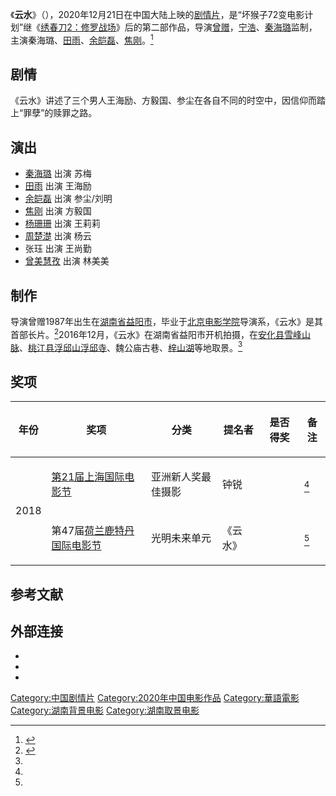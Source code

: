 {{电影信息框
| 片名     = 云水
| 电影原名 = ''{{lang|en|Impermanence}}''
| 图像     = Impermanence poster.jpg
| 图像说明 = 海报
| 导演     = 曾赠
| 监制     = [[宁浩|宁浩]]、[[秦海璐|秦海璐]]
| 制片     = 盛志民、张红艳
| 编剧     = 曾赠、郑阳
| 原著     = 
| 主演     = 秦海璐<br>田雨<br>余皑磊<br>焦刚
| 配乐     = 
| 摄影     = 钟锐
| 剪辑     = 
| 制片商   = 花满山（上海）影业有限公司<br>北京剧客影视文化传媒有限公司<br>坏猴子影业
| 发行商   = 
| 上映日期 = {{Film date|2020|12|21|中国大陆}}
| 片长     = 95分钟
| 产地     = {{CHNML}}
| 语言     = 普通话
| 预算     = 
| 票房     = 
| 前集     = 
| 续集     = 
}}
《'''云水'''》（{{lang-en|''Impermanence''}}），2020年12月21日在中国大陆上映的[[剧情片|剧情片]]，是“坏猴子72变电影计划”继《[[绣春刀2：修罗战场|绣春刀2：修罗战场]]》后的第二部作品，导演[[曾赠|曾赠]]，[[宁浩|宁浩]]、[[秦海璐|秦海璐]]监制，主演秦海璐、[[田雨_(1975年)|田雨]]、[[余皑磊|余皑磊]]、[[焦刚|焦刚]]。<ref name="clerk">{{cite news |title=曾赠《云水》入围鹿特丹金虎奖 宁浩秦海璐监制 |url=http://ent.sina.com.cn/m/c/2018-01-08/doc-ifyqincv2813549.shtml |accessdate=2020-12-21 |work=新浪 |date=2018-01-08 |archive-date=2018-01-08 |archive-url=https://web.archive.org/web/20180108050903/http://ent.sina.com.cn/m/c/2018-01-08/doc-ifyqincv2813549.shtml |dead-url=no }}</ref>

== 剧情 ==
《云水》讲述了三个男人王海励、方毅国、参尘在各自不同的时空中，因信仰而踏上“罪孽”的赎罪之路。

== 演出 ==
* [[秦海璐|秦海璐]] 出演 苏梅
* [[田雨_(1975年)|田雨]] 出演 王海励
* [[余皑磊|余皑磊]] 出演 参尘/刘明
* [[焦刚|焦刚]] 出演 方毅国
* [[杨珊珊|杨珊珊]] 出演 王莉莉
* [[周楚楚|周楚濋]] 出演 杨云
* 张珏 出演 王尚勤
* [[曾美慧孜|曾美慧孜]] 出演 林美美

== 制作 ==
导演曾赠1987年出生在[[湖南省|湖南省]][[益阳市|益阳市]]，毕业于[[北京电影学院|北京电影学院]]导演系，《云水》是其首部长片。<ref name="carrot">{{cite news |author1=宋咏琪 |title=全程在益阳取景拍摄！电影《云水》12月21日上映 |url=https://www.iyzx.com/portal.php?mod=view&aid=48677 |work=益阳在线 |date=2020-12-21}}</ref>2016年12月，《云水》在湖南省益阳市开机拍摄，在[[安化县|安化县]][[雪峰山脉|雪峰山脉]]、[[桃江县|桃江县]][[浮邱山|浮邱山]][[浮邱寺|浮邱寺]]、魏公庙古巷、[[梓山湖|梓山湖]]等地取景。<ref name="carrot"/>

== 奖项 ==
{| class="wikitable"
|-
! 年份 !! 奖项 !! 分类 !! 提名者 !! 是否得奖 !! 备注
|-
|rowspan="2"| 2018|| [[上海国际电影节|第21届上海国际电影节]] || 亚洲新人奖最佳摄影 || 钟锐 ||{{nom}}||<ref name="clerk"/>
|-
| 第47届[[荷兰|荷兰]][[鹿特丹影展|鹿特丹国际电影节]] || 光明未来单元 ||《云水》||{{nom}}||<ref name="clerk"/>
|}

== 参考文献 ==
{{reflist}}

== 外部连接 ==
* {{douban|27072747}}
* {{Mtime|254010}}
* {{IMDB title|tt7361776}}

{{DEFAULTSORT:Yun云水}}
[[Category:中国剧情片|Category:中国剧情片]]
[[Category:2020年中国电影作品|Category:2020年中国电影作品]]
[[Category:華語電影|Category:華語電影]]
[[Category:湖南背景电影|Category:湖南背景电影]]
[[Category:湖南取景电影|Category:湖南取景电影]]
